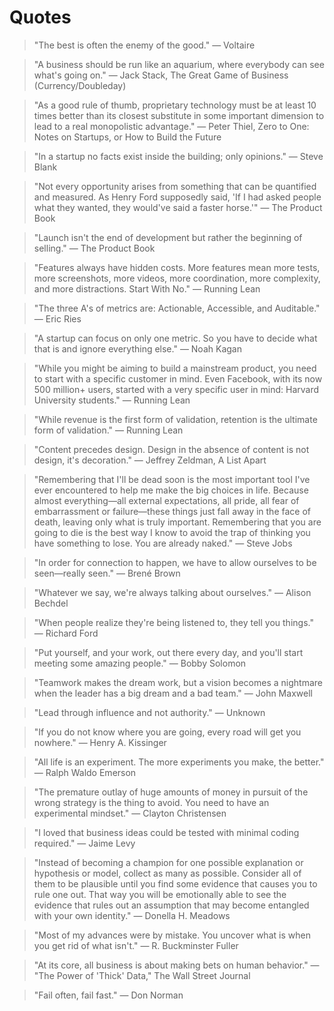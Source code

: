 # Quotes

> "The best is often the enemy of the good."
> — Voltaire

> "A business should be run like an aquarium, where everybody can see what's going on."
> — Jack Stack, The Great Game of Business (Currency/Doubleday)

> "As a good rule of thumb, proprietary technology must be at least 10 times better than its closest substitute in some important dimension to lead to a real monopolistic advantage."
> — Peter Thiel, Zero to One: Notes on Startups, or How to Build the Future

> "In a startup no facts exist inside the building; only opinions."
> — Steve Blank

> "Not every opportunity arises from something that can be quantified and measured. As Henry Ford supposedly said, 'If I had asked people what they wanted, they would've said a faster horse.'"
> — The Product Book

> "Launch isn't the end of development but rather the beginning of selling."
> — The Product Book

> "Features always have hidden costs. More features mean more tests, more screenshots, more videos, more coordination, more complexity, and more distractions. Start With No."
> — Running Lean

> "The three A's of metrics are: Actionable, Accessible, and Auditable."
> — Eric Ries

> "A startup can focus on only one metric. So you have to decide what that is and ignore everything else."
> — Noah Kagan

> "While you might be aiming to build a mainstream product, you need to start with a specific customer in mind. Even Facebook, with its now 500 million+ users, started with a very specific user in mind: Harvard University students."
> — Running Lean

> "While revenue is the first form of validation, retention is the ultimate form of validation."
> — Running Lean

> "Content precedes design. Design in the absence of content is not design, it's decoration."
> — Jeffrey Zeldman, A List Apart

> "Remembering that I'll be dead soon is the most important tool I've ever encountered to help me make the big choices in life. Because almost everything—all external expectations, all pride, all fear of embarrassment or failure—these things just fall away in the face of death, leaving only what is truly important. Remembering that you are going to die is the best way I know to avoid the trap of thinking you have something to lose. You are already naked."
> — Steve Jobs

> "In order for connection to happen, we have to allow ourselves to be seen—really seen."
> — Brené Brown

> "Whatever we say, we're always talking about ourselves."
> — Alison Bechdel

> "When people realize they're being listened to, they tell you things."
> — Richard Ford

> "Put yourself, and your work, out there every day, and you'll start meeting some amazing people."
> — Bobby Solomon

> "Teamwork makes the dream work, but a vision becomes a nightmare when the leader has a big dream and a bad team."
> — John Maxwell

> "Lead through influence and not authority."
> — Unknown

> "If you do not know where you are going, every road will get you nowhere."
> — Henry A. Kissinger

> "All life is an experiment. The more experiments you make, the better."
> — Ralph Waldo Emerson

> "The premature outlay of huge amounts of money in pursuit of the wrong strategy is the thing to avoid. You need to have an experimental mindset."
> — Clayton Christensen

> "I loved that business ideas could be tested with minimal coding required."
> — Jaime Levy

> "Instead of becoming a champion for one possible explanation or hypothesis or model, collect as many as possible. Consider all of them to be plausible until you find some evidence that causes you to rule one out. That way you will be emotionally able to see the evidence that rules out an assumption that may become entangled with your own identity."
> — Donella H. Meadows

> "Most of my advances were by mistake. You uncover what is when you get rid of what isn't."
> — R. Buckminster Fuller

> "At its core, all business is about making bets on human behavior."
> — "The Power of 'Thick' Data," The Wall Street Journal

> "Fail often, fail fast."
> — Don Norman